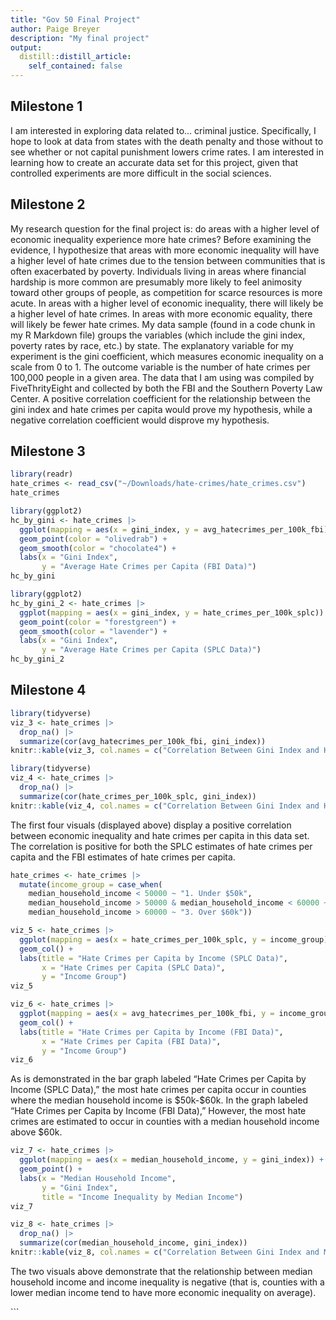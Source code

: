 ```yaml
---
title: "Gov 50 Final Project"
author: Paige Breyer
description: "My final project"
output:
  distill::distill_article:
    self_contained: false
---
```

## Milestone 1
I am interested in exploring data related to...
criminal justice. Specifically, I hope to look at data from states with the death penalty and those without to see whether or not capital punishment lowers crime rates. I am interested in learning how to create an accurate data set for this project, given that controlled experiments are more difficult in the social sciences. 

## Milestone 2
My research question for the final project is: do areas with a higher level of economic inequality experience more hate crimes? Before examining the evidence, I hypothesize that areas with more economic inequality will have a higher level of hate crimes due to the tension between communities that is often exacerbated by poverty. Individuals living in areas where financial hardship is more common are presumably more likely to feel animosity toward other groups of people, as competition for scarce resources is more acute. In areas with a higher level of economic inequality, there will likely be a higher level of hate crimes. In areas with more economic equality, there will likely be fewer hate crimes. My data sample (found in a code chunk in my R Markdown file) groups the variables (which include the gini index, poverty rates by race, etc.) by state. The explanatory variable for my experiment is the gini coefficient, which measures economic inequality on a scale from 0 to 1. The outcome variable is the number of hate crimes per 100,000 people in a given area. The data that I am using was compiled by FiveThrityEight and collected by both the FBI and the Southern Poverty Law Center. A positive correlation coefficient for the relationship between the gini index and hate crimes per capita would prove my hypothesis, while a negative correlation coefficient would disprove my hypothesis. 

## Milestone 3 
```r
library(readr)
hate_crimes <- read_csv("~/Downloads/hate-crimes/hate_crimes.csv") 
hate_crimes
```

```r
library(ggplot2)
hc_by_gini <- hate_crimes |> 
  ggplot(mapping = aes(x = gini_index, y = avg_hatecrimes_per_100k_fbi)) + 
  geom_point(color = "olivedrab") +
  geom_smooth(color = "chocolate4") + 
  labs(x = "Gini Index", 
       y = "Average Hate Crimes per Capita (FBI Data)")
hc_by_gini
```

```r
library(ggplot2)
hc_by_gini_2 <- hate_crimes |> 
  ggplot(mapping = aes(x = gini_index, y = hate_crimes_per_100k_splc)) + 
  geom_point(color = "forestgreen") +
  geom_smooth(color = "lavender") + 
  labs(x = "Gini Index", 
       y = "Average Hate Crimes per Capita (SPLC Data)")
hc_by_gini_2
```

## Milestone 4
```r
library(tidyverse)
viz_3 <- hate_crimes |> 
  drop_na() |> 
  summarize(cor(avg_hatecrimes_per_100k_fbi, gini_index))
knitr::kable(viz_3, col.names = c("Correlation Between Gini Index and Hate Crimes Per Capita"))
```
```r
library(tidyverse)
viz_4 <- hate_crimes |> 
  drop_na() |> 
  summarize(cor(hate_crimes_per_100k_splc, gini_index))
knitr::kable(viz_4, col.names = c("Correlation Between Gini Index and Hate Crimes Per Capita"))
```

The first four visuals (displayed above) display a positive correlation between economic inequality and hate crimes per capita in this data set. The correlation is positive for both the SPLC estimates of hate crimes per capita and the FBI estimates of hate crimes per capita. 

```r
hate_crimes <- hate_crimes |> 
  mutate(income_group = case_when(
    median_household_income < 50000 ~ "1. Under $50k", 
    median_household_income > 50000 & median_household_income < 60000 ~ "2. $50k - $60k",
    median_household_income > 60000 ~ "3. Over $60k")) 
```

```r
viz_5 <- hate_crimes |> 
  ggplot(mapping = aes(x = hate_crimes_per_100k_splc, y = income_group)) + 
  geom_col() + 
  labs(title = "Hate Crimes per Capita by Income (SPLC Data)", 
       x = "Hate Crimes per Capita (SPLC Data)", 
       y = "Income Group")
viz_5
```

```r
viz_6 <- hate_crimes |> 
  ggplot(mapping = aes(x = avg_hatecrimes_per_100k_fbi, y = income_group)) + 
  geom_col() + 
  labs(title = "Hate Crimes per Capita by Income (FBI Data)", 
       x = "Hate Crimes per Capita (FBI Data)", 
       y = "Income Group")
viz_6
```

As is demonstrated in the bar graph labeled "Hate Crimes per Capita by Income (SPLC Data)," the most hate crimes per capita occur in counties where the median household income is $50k-$60k. In the graph labeled "Hate Crimes per Capita by Income (FBI Data)," However, the most hate crimes are estimated to occur in counties with a median household income above $60k. 

```r
viz_7 <- hate_crimes |> 
  ggplot(mapping = aes(x = median_household_income, y = gini_index)) + 
  geom_point() + 
  labs(x = "Median Household Income", 
       y = "Gini Index", 
       title = "Income Inequality by Median Income")
viz_7
```

```r
viz_8 <- hate_crimes |>
  drop_na() |> 
  summarize(cor(median_household_income, gini_index))
knitr::kable(viz_8, col.names = c("Correlation Between Gini Index and Median Household Income"))
```

The two visuals above demonstrate that the relationship between median household income and income inequality is negative (that is, counties with a lower median income tend to have more economic inequality on average). 

```

